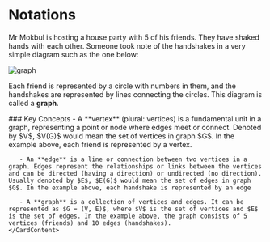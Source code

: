 # Notations

Mr Mokbul is hosting a house party with 5 of his friends. They have shaked hands with each other. Someone took note of the handshakes in a very simple diagram such as the one below:

<div className=' align-middle w-1/3'>
    <Image src="/graph.png" width={1920} height={1080} alt="graph"/>
</div>

Each friend is represented by a circle with numbers in them, and the handshakes are represented by lines connecting the circles. This diagram is called a **graph**.

<Card>
    <CardHeader> 
        <CardTitle>
            ### Key Concepts
        </CardTitle>
    </CardHeader>
    <CardContent>
       - A **vertex** (plural: vertices) is a fundamental unit in a graph, representing a point or node where edges meet or connect. Denoted by $V$, $V(G)$ would mean the set of vertices in graph $G$. In the example above, each friend is represented by a vertex.

       - An **edge** is a line or connection between two vertices in a graph. Edges represent the relationships or links between the vertices and can be directed (having a direction) or undirected (no direction). Usually denoted by $E$, $E(G)$ would mean the set of edges in graph $G$. In the example above, each handshake is represented by an edge

       - A **graph** is a collection of vertices and edges. It can be represented as $G = (V, E)$, where $V$ is the set of vertices and $E$ is the set of edges. In the example above, the graph consists of 5 vertices (friends) and 10 edges (handshakes).
    </CardContent>
</Card>
